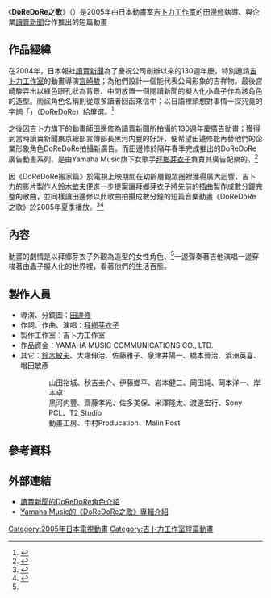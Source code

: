 {{noteTA
|G1=Ghibli
}}
{{Infobox animanga/Headerofja
|title= DoReDoRe之歌
|image= DoReDoRe no Uta(DVD Screenshot).jpg
|size= 180px
|caption= 吉卜力工作室短篇動畫《DoReDoRe之歌》片段
|japanese= どれどれの唄
|kana= どれどれのうた
|romaji= DoReDoRe no Uta
|genre= 音樂
}}
{{Infobox animanga/Movie
|標題= DoReDoRe之歌
|導演= [[田邊修|田邊修]]
|分鏡= 田邊修
|音樂=[[拜鄉芽衣子|拜鄉芽衣子]]
|製作= [[吉卜力工作室|吉卜力工作室]]
|上映日= 2005年8月
|片長= 2分59秒
|版權= 2005 Studio Ghibli<br>2005 By Meiko Haigou
}}
{{Infobox animanga/Footerofja}}

《'''DoReDoRe之歌'''》（{{lang-ja|どれどれの唄}}）是2005年由日本動畫室[[吉卜力工作室|吉卜力工作室]]的[[田邊修|田邊修]]執導、與企業[[讀賣新聞|讀賣新聞]]合作推出的短篇動畫

== 作品經緯 ==
在2004年，日本報社[[讀賣新聞|讀賣新聞]]為了慶祝公司創辦以來的130週年慶，特別邀請[[吉卜力工作室|吉卜力工作室]]的動畫導演[[宮崎駿|宮崎駿]]；為他們設計一個能代表公司形象的吉祥物。最後宮崎駿弄出以綠色眼孔狀為背景、中間放置一個閱讀新聞的擬人化小蟲子作為該角色的造型。而該角色名稱則從眾多讀者回函來信中；以日語裡頭想對事情一探究竟的字詞「{{lang|ja|どれどれ}}」（DoReDoRe）給屏選。<ref>{{cite web|url=http://info.yomiuri.co.jp/contact/faq/faq14.html|script-title=ja:読売新聞のキャラクターについて教えてください|work=[[讀賣新聞|讀賣新聞]]|accessdate=2014年5年26日|language=ja|deadurl=yes|archiveurl=https://web.archive.org/web/20140426044027/http://info.yomiuri.co.jp/contact/faq/faq14.html|archivedate=2014-04-26}}</ref>

之後因吉卜力旗下的動畫師[[田邊修|田邊修]]為讀賣新聞所拍攝的130週年慶廣告動畫；獲得到當時讀賣新聞東京總部宣傳部長黑河内豐的好評，便希望田邊修能再替他們的企業形象角色DoReDoRe拍攝新廣告。而田邊修於隔年春季完成推出的DoReDoRe廣告動畫系列，是由Yamaha Music旗下女歌手[[拜鄉芽衣子|拜鄉芽衣子]]負責其廣告配樂的{{nihongo|《DoReDoRe搬家篇》|どれどれ 引越し編}}。<ref>{{Cite book |script-title=ja:ジブリがいっぱいSPECIALショートショート手冊 |publisher=[[吉卜力工作室|吉卜力工作室]] |pages=27頁 |accessdate=2014年5月26日|language=ja}}</ref>

因《DoReDoRe搬家篇》於電視上映期間在幼齡層觀眾圈裡獲得廣大迴響，吉卜力的影片製作人[[鈴木敏夫|鈴木敏夫]]便進一步提案讓拜鄉芽衣子將先前的插曲製作成數分鐘完整的歌曲，並同樣讓田邊修以此歌曲拍攝成數分鐘的短篇音樂動畫《DoReDoRe之歌》於2005年夏季播放。<ref name="58Page">{{Cite book |script-title=ja:BRUTUS特別編集 スタジオジブリ |location=日本 |publisher={{lang|ja|マガジンハウス}} |pages=58頁 |ISBN=978-4-83-878658-9 |accessdate=2014年5月26日|language=ja}}</ref><ref>{{Cite book |script-title=ja:ジブリがいっぱいSPECIALショートショート手冊 |publisher=[[吉卜力工作室|吉卜力工作室]] |pages=33頁 |accessdate=2014年5月26日|language=ja}}</ref>

== 內容 ==
動畫的劇情是以拜鄉芽衣子外觀為造型的女性角色、<ref name="58Page"/>一邊彈奏著吉他演唱一邊穿梭著由蟲子擬人化的世界裡，看著他們的生活百態。

== 製作人員 ==
*導演、分鏡圖：[[田邊修|田邊修]]
*作詞、作曲、演唱：[[拜鄉芽衣子|拜鄉芽衣子]]
*製作工作室：吉卜力工作室
*作品資金：YAMAHA MUSIC COMMUNICATIONS CO., LTD.
*其它：[[鈴木敏夫|鈴木敏夫]]、大塚伸治、佐藤雅子、泉津井陽一、橋本晉治、浜洲英喜、增田敏彥
:::山田裕城、秋吉圭介、伊藤鄉平、岩本健二、岡田純、岡本洋一、岸本卓
:::黑河内豐、齋藤孝光、佐多美保、米澤隆太、渡邊宏行、Sony PCL、T2 Studio
:::動畫工房、中村Producation、Malin Post

== 參考資料 ==
{{reflist}}

== 外部連結 ==
*[https://web.archive.org/web/20140426044027/http://info.yomiuri.co.jp/contact/faq/faq14.html 讀賣新聞的DoReDoRe角色介紹]{{ja icon}}
*[http://www.yamahamusic.co.jp/artist/detail.php?product_id=50&artist_id=60 Yamaha Music的《DoReDoRe之歌》專輯介紹]{{Wayback|url=http://www.yamahamusic.co.jp/artist/detail.php?product_id=50&artist_id=60 |date=20140527221314 }}{{ja icon}}

{{吉卜力工作室}}

{{DEFAULTSORT:DoReDoRe no Uta}}
[[Category:2005年日本電視動畫|Category:2005年日本電視動畫]]
[[Category:吉卜力工作室短篇動畫|Category:吉卜力工作室短篇動畫]]